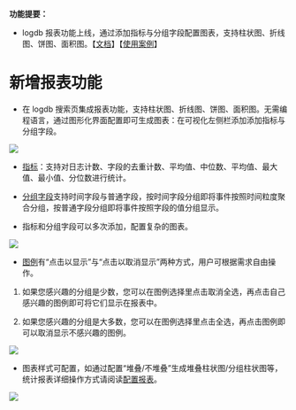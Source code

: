 **功能提要：**

* logdb 报表功能上线，通过添加指标与分组字段配置图表，支持柱状图、折线图、饼图、面积图。【[文档](/insight/manual/4859/the-report-shows)】【[使用案例](/insight/manual/4608/log-search)】

# **新增报表功能**

* 在 logdb 搜索页集成报表功能，支持柱状图、折线图、饼图、面积图。无需编程语言，通过图形化界面配置即可生成图表：在可视化左侧栏添加添加指标与分组字段。

![](https://pandora-kibana.qiniu.com/charts.png)

* [指标](/insight/manual/4859/the-report-shows#2)：支持对日志计数、字段的去重计数、平均值、中位数、平均值、最大值、最小值、分位数进行统计。

* [分组字段](/insight/manual/4859/the-report-shows#2)支持时间字段与普通字段，按时间字段分组即将事件按照时间粒度聚合分组，按普通字段分组即将事件按照字段的值分组显示。

* 指标和分组字段可以多次添加，配置复杂的图表。

![](https://pandora-kibana.qiniu.com/complex.png)

* [图例](/insight/manual/4859/the-report-shows#2)有“点击以显示”与“点击以取消显示”两种方式，用户可根据需求自由操作。

1. 如果您感兴趣的分组是少数，您可以在图例选择里点击取消全选，再点击自己感兴趣的图例即可将它们显示在报表中。

2. 如果您感兴趣的分组是大多数，您可以在图例选择里点击全选，再点击图例即可以取消显示不感兴趣的图例。

![](https://pandora-kibana.qiniu.com/_show.png)

* 图表样式可配置，如通过配置“堆叠/不堆叠”生成堆叠柱状图/分组柱状图等，统计报表详细操作方式请阅读[配置报表](/insight/manual/4692/reports-and-dashboards#2)。

![](https://pandora-kibana.qiniu.com/style.png)

